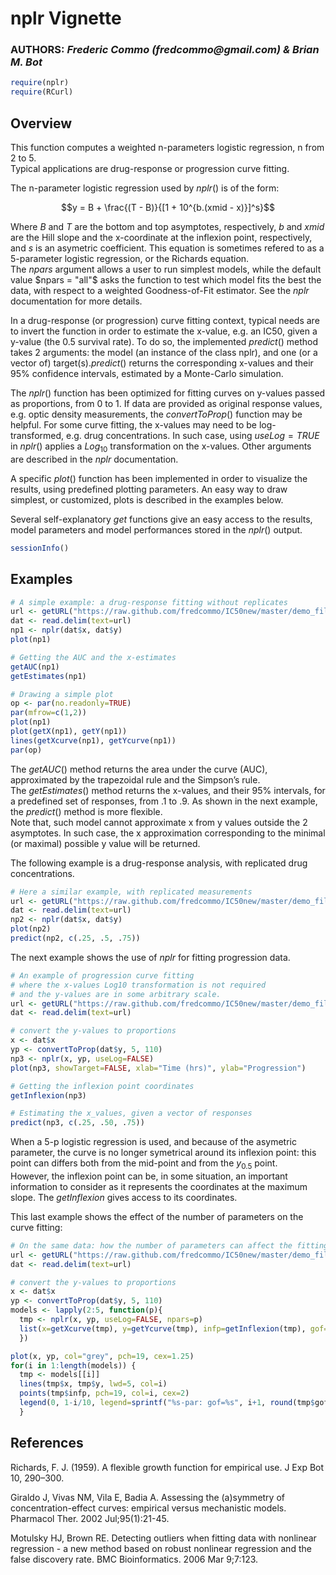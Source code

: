 %\VignetteEngine{knitr::knitr}
# nplr Vignette
### **AUTHORS**: _Frederic Commo (fredcommo@gmail.com) & Brian M. Bot_

```r
require(nplr)
require(RCurl)
```

## Overview

This function computes a weighted n-parameters logistic regression, n from 2 to 5.  
Typical applications are drug-response or progression curve fitting.

The n-parameter logistic regression used by $nplr()$ is of the form:

$$y = B + \frac{(T - B)}{[1 + 10^{b.(xmid - x)}]^s}$$

Where $B$ and $T$ are the bottom and top asymptotes, respectively, $b$ and $xmid$ are the Hill slope and the x-coordinate at the inflexion point, respectively, and $s$ is an asymetric coefficient. This equation is sometimes refered to as a 5-parameter logistic regression, or the Richards equation.  
The $npars$ argument allows a user to run simplest models, while the default value $npars = "all"$ asks the function to test which model fits the best the data, with respect to a weighted Goodness-of-Fit estimator. See the $nplr$ documentation for more details.

In a drug-response (or progression) curve fitting context, typical needs are to invert the function in order to estimate the x-value, e.g. an IC50, given a y-value (the 0.5 survival rate). To do so, the implemented $predict()$ method takes 2 arguments: the model (an instance of the class nplr), and one (or a vector of) target(s).$predict()$ returns the corresponding x-values and their 95% confidence intervals, estimated by a Monte-Carlo simulation.

The $nplr()$ function has been optimized for fitting curves on y-values passed as proportions, from 0 to 1. If data are provided as original response values, e.g. optic density measurements, the $convertToProp()$ function may be helpful. For some curve fitting, the x-values may need to be log-transformed, e.g. drug concentrations. In such case, using $useLog=TRUE$ in $nplr()$ applies a $Log_10$ transformation on the x-values. Other arguments are described in the $nplr$ documentation.

A specific $plot()$ function has been implemented in order to visualize the results, using predefined plotting parameters. An easy way to draw simplest, or customized, plots is described in the examples below.

Several self-explanatory $get$ functions give an easy access to the results, model parameters and model performances stored in the $nplr()$ output.


```r
sessionInfo()
```

## Examples
```r
# A simple example: a drug-response fitting without replicates
url <- getURL("https://raw.github.com/fredcommo/IC50new/master/demo_files/demo1.tsv")
dat <- read.delim(text=url)
np1 <- nplr(dat$x, dat$y)
plot(np1)

# Getting the AUC and the x-estimates
getAUC(np1)
getEstimates(np1)

# Drawing a simple plot
op <- par(no.readonly=TRUE)
par(mfrow=c(1,2))
plot(np1)
plot(getX(np1), getY(np1))
lines(getXcurve(np1), getYcurve(np1))
par(op)
```
The $getAUC()$ method returns the area under the curve (AUC), approximated by the trapezoidal rule and the Simpson's rule.  
The $getEstimates()$ method returns the x-values, and their 95% intervals, for a predefined set of responses, from .1 to .9. As shown in the next example, the $predict()$ method is more flexible.  
Note that, such model cannot approximate x from y values outside the 2 asymptotes. In such case, the x approximation corresponding to the minimal (or maximal) possible y value will be returned.

The following example is a drug-response analysis, with replicated drug concentrations.
```r
# Here a similar example, with replicated measurements
url <- getURL("https://raw.github.com/fredcommo/IC50new/master/demo_files/demo2.tsv")
dat <- read.delim(text=url)
np2 <- nplr(dat$x, dat$y)
plot(np2)
predict(np2, c(.25, .5, .75))
```

The next example shows the use of $nplr$ for fitting progression data.
```r
# An example of progression curve fitting
# where the x-values Log10 transformation is not required
# and the y-values are in some arbitrary scale.
url <- getURL("https://raw.github.com/fredcommo/IC50new/master/demo_files/demo4.tsv")
dat <- read.delim(text=url)

# convert the y-values to proportions
x <- dat$x
yp <- convertToProp(dat$y, 5, 110)
np3 <- nplr(x, yp, useLog=FALSE)
plot(np3, showTarget=FALSE, xlab="Time (hrs)", ylab="Progression")

# Getting the inflexion point coordinates
getInflexion(np3)

# Estimating the x_values, given a vector of responses
predict(np3, c(.25, .50, .75))
```
When a 5-p logistic regression is used, and because of the asymetric parameter, the curve is no longer symetrical around its inflexion point: this point can differs both from the mid-point and from the $y_{0.5}$ point.  
However, the inflexion point can be, in some situation, an important information to consider as it represents the coordinates at the maximum slope.  The $getInflexion$ gives access to its coordinates.

This last example shows the effect of the number of parameters on the curve fitting:
```r
# On the same data: how the number of parameters can affect the fitting
url <- getURL("https://raw.github.com/fredcommo/IC50new/master/demo_files/demo4.tsv")
dat <- read.delim(text=url)

# convert the y-values to proportions
x <- dat$x
yp <- convertToProp(dat$y, 5, 110)
models <- lapply(2:5, function(p){
  tmp <- nplr(x, yp, useLog=FALSE, npars=p)
  list(x=getXcurve(tmp), y=getYcurve(tmp), infp=getInflexion(tmp), gof=getGoodness(tmp))
  })

plot(x, yp, col="grey", pch=19, cex=1.25)
for(i in 1:length(models)) {
  tmp <- models[[i]]
  lines(tmp$x, tmp$y, lwd=5, col=i)
  points(tmp$infp, pch=19, col=i, cex=2)
  legend(0, 1-i/10, legend=sprintf("%s-par: gof=%s", i+1, round(tmp$gof, 3)), lwd=2, col=i, bty="n")
  }
```


## References
Richards, F. J. (1959). A flexible growth function for empirical use. J Exp
Bot 10, 290–300.

Giraldo J, Vivas NM, Vila E, Badia A. Assessing the (a)symmetry of
concentration-effect curves: empirical versus mechanistic models. Pharmacol Ther.
2002 Jul;95(1):21-45.

Motulsky HJ, Brown RE. Detecting outliers when fitting data with nonlinear
regression - a new method based on robust nonlinear regression and the false
discovery rate. BMC Bioinformatics. 2006 Mar 9;7:123.
